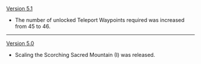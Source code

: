 {{Change History/Header}}
[[Version 5.1]]
* The number of unlocked Teleport Waypoints required was increased from 45 to 46.
----
[[Version 5.0]]
* Scaling the Scorching Sacred Mountain (I) was released.